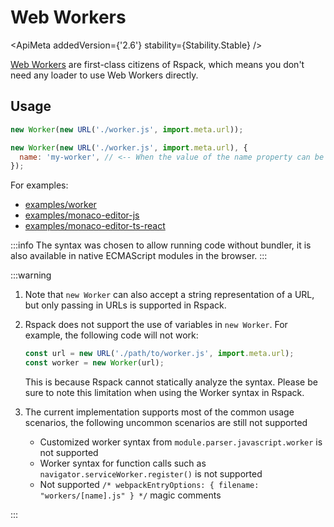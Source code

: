 
<WebpackLicense from="https://webpack.js.org/guides/web-workers/" />

# Web Workers

<ApiMeta addedVersion={'2.6'} stability={Stability.Stable} />

[Web Workers](https://developer.mozilla.org/en-US/docs/Web/API/Web_Workers_API/Using_web_workers) are first-class citizens of Rspack, which means you don't need any loader to use Web Workers directly.

## Usage

```js
new Worker(new URL('./worker.js', import.meta.url));
```

```js
new Worker(new URL('./worker.js', import.meta.url), {
  name: 'my-worker', // <-- When the value of the name property can be statically analyzed, the worker's chunk name can be customized with this property to replace the [name] placeholder when the chunk file is generated
});
```

For examples:

- [examples/worker](https://github.com/web-infra-dev/rspack/tree/main/examples/worker)
- [examples/monaco-editor-js](https://github.com/web-infra-dev/rspack/tree/main/examples/monaco-editor-js)
- [examples/monaco-editor-ts-react](https://github.com/web-infra-dev/rspack/tree/main/examples/monaco-editor-ts-react)

:::info
The syntax was chosen to allow running code without bundler, it is also available in native ECMAScript modules in the browser.
:::

:::warning

1. Note that `new Worker` can also accept a string representation of a URL, but only passing in URLs is supported in Rspack.
2. Rspack does not support the use of variables in `new Worker`. For example, the following code will not work:

   ```js
   const url = new URL('./path/to/worker.js', import.meta.url);
   const worker = new Worker(url);
   ```

   This is because Rspack cannot statically analyze the syntax. Please be sure to note this limitation when using the Worker syntax in Rspack.

3. The current implementation supports most of the common usage scenarios, the following uncommon scenarios are still not supported
   - Customized worker syntax from `module.parser.javascript.worker` is not supported
   - Worker syntax for function calls such as `navigator.serviceWorker.register()` is not supported
   - Not supported `/* webpackEntryOptions: { filename: "workers/[name].js" } */` magic comments

:::
